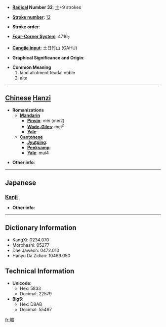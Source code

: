* '''[[Wiktionary:Chinese radical index| Radical]] Number 32''': [[Wiktionary:Chinese radical index 土|土]]+9 strokes

* '''[[Wiktionary:Chinese total strokes index|Stroke number]]''': [[Wiktionary:Chinese total strokes index 12|12]]

* '''Stroke order''': 

* '''[[Wiktionary:Chinese four corner index|Four-Corner System]]''': 4716<sub>7</sub>

* '''[[Wiktionary:Chinese Cangjie index|Cangjie input]]''': 土日竹山 (GAHU)

* '''Graphical Significance and Origin''': 

* '''Common Meaning'''
*#land allotment feudal noble
*# alta


----

== [[Chinese]] [[Hanzi]] ==

* '''Romanizations'''
** '''[[Mandarin]]'''
*** '''[[Pinyin]]''': méi (mei2)
*** '''[[Wade-Giles]]''': mei<sup>2</sup>
*** '''[[Yale]]''': 
** '''[[Cantonese]]'''
*** '''[[Jyutping]]''':
*** '''[[Penkyamp]]''': 
*** '''[[Yale]]''': mui4

* '''Other info''': 

----

==Japanese==
===[[Kanji]]===
{{kanji|on readings=[[び]] (bi), [[み]] (mi)
|kun readings=[[かき]] (kaki)
}}

* '''Other info''':  

----

== Dictionary Information ==

* KangXi: 0234.070
* Morohashi: 05277
* Dae Jaweon: 0472.010
* Hanyu Da Zidian: 10469.050

== Technical Information ==

* '''Unicode''':
** Hex: 5833
** Decimal: 22579
* '''Big5''':
** Hex: D8AB
** Decimal: 55467

[[fr:堳]]